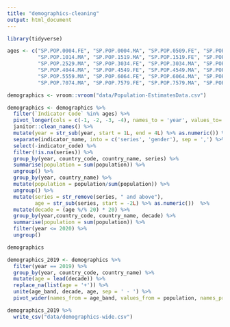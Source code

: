 ```yaml
---
title: "demographics-cleaning"
output: html_document
---
```


```r
library(tidyverse)
```

```r

ages <- c("SP.POP.0004.FE", "SP.POP.0004.MA", "SP.POP.0509.FE", "SP.POP.0509.MA", "SP.POP.1014.FE", 
          "SP.POP.1014.MA", "SP.POP.1519.MA", "SP.POP.1519.FE", "SP.POP.2024.MA", "SP.POP.2024.FE", "SP.POP.2529.FE",
          "SP.POP.2529.MA", "SP.POP.3034.FE", "SP.POP.3034.MA", "SP.POP.3539.FE", "SP.POP.3539.MA", "SP.POP.4044.FE",
          "SP.POP.4044.MA", "SP.POP.4549.FE", "SP.POP.4549.MA", "SP.POP.5054.FE", "SP.POP.5054.MA", "SP.POP.5559.FE",
          "SP.POP.5559.MA", "SP.POP.6064.FE", "SP.POP.6064.MA", "SP.POP.6569.FE", "SP.POP.6569.MA", "SP.POP.7074.FE",
          "SP.POP.7074.MA", "SP.POP.7579.FE", "SP.POP.7579.MA", "SP.POP.80UP.MA", "SP.POP.80UP.FE")

demographics <- vroom::vroom("data/Population-EstimatesData.csv")

demographics <- demographics %>% 
  filter(`Indicator Code` %in% ages) %>% 
  pivot_longer(cols = c(-1, -2, -3, -4), names_to = 'year', values_to='population') %>% 
  janitor::clean_names() %>% 
  mutate(year = str_sub(year, start = 1L, end = 4L) %>% as.numeric()) %>% 
  separate(indicator_name, into = c('series', 'gender'), sep = ',') %>% 
  select(-indicator_code) %>% 
  filter(!is.na(series)) %>% 
  group_by(year, country_code, country_name, series) %>% 
  summarise(population = sum(population)) %>% 
  ungroup() %>% 
  group_by(year, country_name) %>% 
  mutate(population = population/sum(population)) %>%
  ungroup() %>% 
  mutate(series = str_remove(series, " and above"),
         age = str_sub(series, start = -2L) %>% as.numeric())  %>% 
  mutate(decade = (age %/% 20) * 20) %>% 
  group_by(year,country_code, country_name, decade) %>% 
  summarise(population = sum(population)) %>% 
  filter(year <= 2020) %>% 
  ungroup()

demographics

```

```r

demographics_2019 <- demographics %>% 
  filter(year == 2019) %>% 
  group_by(year, country_code, country_name) %>% 
  mutate(age = lead(decade)) %>% 
  replace_na(list(age = '+')) %>% 
  unite(age_band, decade, age, sep = ' - ') %>% 
  pivot_wider(names_from = age_band, values_from = population, names_prefix = 'Populated aged ')

demographics_2019 %>% 
  write_csv("data/demographics-wide.csv")


```


